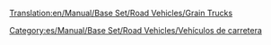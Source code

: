 [[Translation:en/Manual/Base Set/Road Vehicles/Grain Trucks]]

{{es/Manual/Base Set/Road Vehicles/Vehículo de carretera|nombre    = Camión Granero Hereford
  |imagen    = en/Archive/Old 32bpp/Hereford Grain Truck.png
  |precio    = 9.348 € (4.674 £)
  |velocidad = 48 km/h (30 mph)
  |coste     = 842 € (421 £)
  |diseño    = 1935
  |duración  = 15
  |capacidad = 20 toneladas de grano
}}
{{es/Manual/Base Set/Road Vehicles/Vehículo de carretera|nombre    = Camión Granero Thomas
  |imagen    = en/Archive/Old 32bpp/Thomas Grain Truck.png
  |precio    = 10.906 € (5.453 £)
  |velocidad = 88 km/h (55 mph)
  |coste     = 1.574 € (787 £)
  |diseño    = 1979
  |duración  = 15
  |capacidad = 25 toneladas de grano
}}
{{es/Manual/Base Set/Road Vehicles/Vehículo de carretera|nombre    = Camión Granero Goss
  |imagen    = en/Archive/Old 32bpp/Goss Grain Truck.png
  |precio    = 11.726 € (5.863 £)
  |velocidad = 112 km/h (70 mph)
  |coste     = 2.250 € (1.125 £)
  |diseño    = 2010
  |duración  = 15
  |capacidad = 30 toneladas de grano
}}

[[Category:es/Manual/Base Set/Road Vehicles/Vehículos de carretera]]